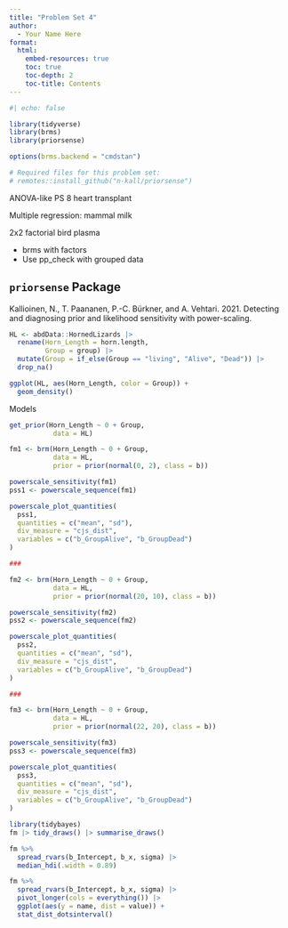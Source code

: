 ```yaml
---
title: "Problem Set 4"
author:
  - Your Name Here
format: 
  html:
    embed-resources: true
    toc: true
    toc-depth: 2
    toc-title: Contents
---
```


```r
#| echo: false

library(tidyverse)
library(brms)
library(priorsense)

options(brms.backend = "cmdstan")

# Required files for this problem set:
# remotes::install_github("n-kall/priorsense")
```


ANOVA-like PS 8 heart transplant

Multiple regression: mammal milk

2x2 factorial bird plasma



- brms with factors
- Use pp_check with grouped data


## `priorsense` Package

Kallioinen, N., T. Paananen, P.-C. Bürkner, and A. Vehtari. 2021. Detecting and diagnosing prior and likelihood sensitivity with power-scaling.


```r
HL <- abdData::HornedLizards |> 
  rename(Horn_Length = horn.length,
         Group = group) |> 
  mutate(Group = if_else(Group == "living", "Alive", "Dead")) |> 
  drop_na()

ggplot(HL, aes(Horn_Length, color = Group)) +
  geom_density()
```

Models

```r
get_prior(Horn_Length ~ 0 + Group,
           data = HL)

fm1 <- brm(Horn_Length ~ 0 + Group,
           data = HL,
           prior = prior(normal(0, 2), class = b))

powerscale_sensitivity(fm1)
pss1 <- powerscale_sequence(fm1)

powerscale_plot_quantities(
  pss1,
  quantities = c("mean", "sd"),
  div_measure = "cjs_dist",
  variables = c("b_GroupAlive", "b_GroupDead")
)

###

fm2 <- brm(Horn_Length ~ 0 + Group,
           data = HL,
           prior = prior(normal(20, 10), class = b))

powerscale_sensitivity(fm2)
pss2 <- powerscale_sequence(fm2)

powerscale_plot_quantities(
  pss2,
  quantities = c("mean", "sd"),
  div_measure = "cjs_dist",
  variables = c("b_GroupAlive", "b_GroupDead")
)

###

fm3 <- brm(Horn_Length ~ 0 + Group,
           data = HL,
           prior = prior(normal(22, 20), class = b))

powerscale_sensitivity(fm3)
pss3 <- powerscale_sequence(fm3)

powerscale_plot_quantities(
  pss3,
  quantities = c("mean", "sd"),
  div_measure = "cjs_dist",
  variables = c("b_GroupAlive", "b_GroupDead")
)

```


```r
library(tidybayes)
fm |> tidy_draws() |> summarise_draws()

fm %>%
  spread_rvars(b_Intercept, b_x, sigma) |> 
  median_hdi(.width = 0.89)

fm %>%
  spread_rvars(b_Intercept, b_x, sigma) |> 
  pivot_longer(cols = everything()) |> 
  ggplot(aes(y = name, dist = value)) +
  stat_dist_dotsinterval()
```

